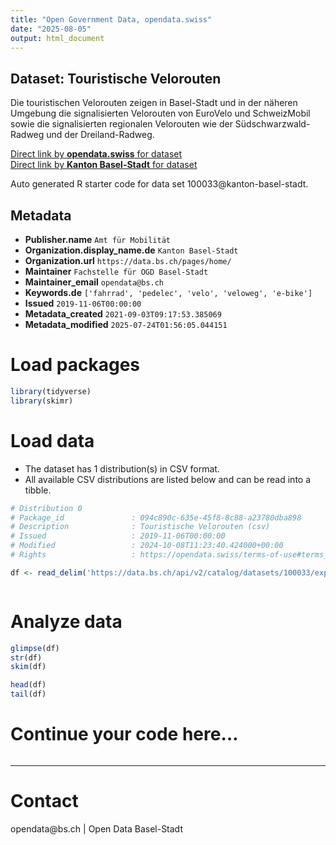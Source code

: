```yaml
---
title: "Open Government Data, opendata.swiss"
date: "2025-08-05"
output: html_document
---
```


## Dataset: Touristische Velorouten

Die touristischen Velorouten zeigen in Basel-Stadt und in der näheren Umgebung die signalisierten Velorouten von EuroVelo und SchweizMobil sowie die signalisierten regionalen Velorouten wie der Südschwarzwald-Radweg und der Dreiland-Radweg.

[Direct link by **opendata.swiss** for dataset](https://opendata.swiss/de/dataset/touristische-velorouten)<br>
[Direct link by **Kanton Basel-Stadt** for dataset](https://data.bs.ch/explore/dataset/100033/)

Auto generated R starter code for data set 100033@kanton-basel-stadt.

## Metadata

- **Publisher.name** `Amt für Mobilität`
- **Organization.display_name.de** `Kanton Basel-Stadt`
- **Organization.url** `https://data.bs.ch/pages/home/`
- **Maintainer** `Fachstelle für OGD Basel-Stadt`
- **Maintainer_email** `opendata@bs.ch`
- **Keywords.de** `['fahrrad', 'pedelec', 'velo', 'veloweg', 'e-bike']`
- **Issued** `2019-11-06T00:00:00`
- **Metadata_created** `2021-09-03T09:17:53.385069`
- **Metadata_modified** `2025-07-24T01:56:05.044151`


# Load packages

```r

library(tidyverse)
library(skimr)

```

# Load data

-   The dataset has 1 distribution(s) in CSV format.
-   All available CSV distributions are listed below and can be read into a tibble.

```r

# Distribution 0
# Package_id               : 094c890c-635e-45f8-8c88-a23780dba898
# Description              : Touristische Velorouten (csv)
# Issued                   : 2019-11-06T00:00:00
# Modified                 : 2024-10-08T11:23:40.424000+00:00
# Rights                   : https://opendata.swiss/terms-of-use#terms_by

df <- read_delim('https://data.bs.ch/api/v2/catalog/datasets/100033/exports/csv?use_labels=true')



```

# Analyze data

```r

glimpse(df)
str(df)
skim(df)

head(df)
tail(df)

```

# Continue your code here...

```r

```

------------------------------------------------------------------------

# Contact

opendata@bs.ch | Open Data Basel-Stadt
